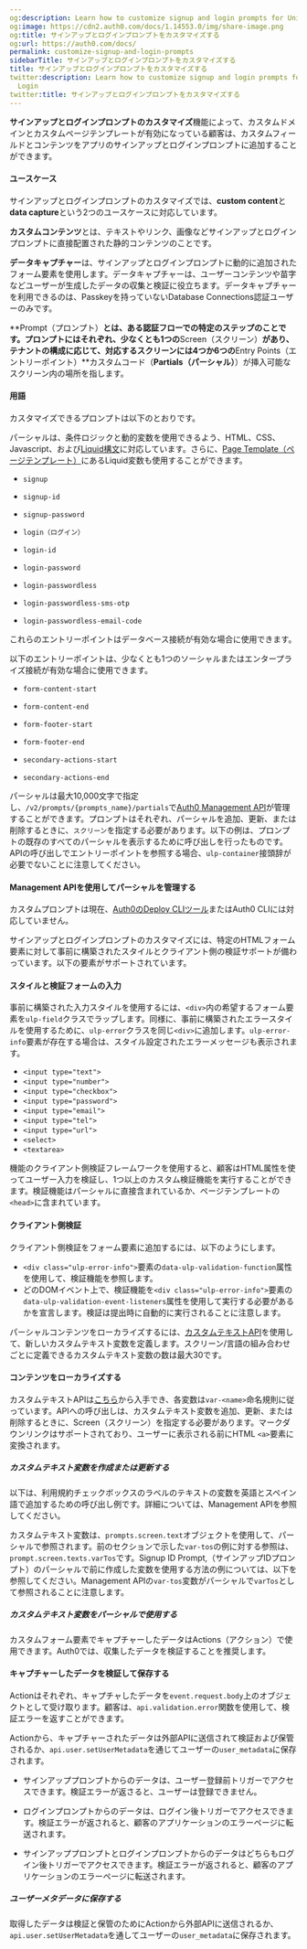 ```yaml
---
og:description: Learn how to customize signup and login prompts for Universal Login
og:image: https://cdn2.auth0.com/docs/1.14553.0/img/share-image.png
og:title: サインアップとログインプロンプトをカスタマイズする
og:url: https://auth0.com/docs/
permalink: customize-signup-and-login-prompts
sidebarTitle: サインアップとログインプロンプトをカスタマイズする
title: サインアップとログインプロンプトをカスタマイズする
twitter:description: Learn how to customize signup and login prompts for Universal
  Login
twitter:title: サインアップとログインプロンプトをカスタマイズする
---
```


**サインアップとログインプロンプトのカスタマイズ**機能によって、カスタムドメインとカスタムページテンプレートが有効になっている顧客は、カスタムフィールドとコンテンツをアプリのサインアップとログインプロンプトに追加することができます。

#### ユースケース

サインアップとログインプロンプトのカスタマイズでは、**custom content**と**data capture**という2つのユースケースに対応しています。

**カスタムコンテンツ**とは、テキストやリンク、画像などサインアップとログインプロンプトに直接配置された静的コンテンツのことです。

**データキャプチャー**は、サインアップとログインプロンプトに動的に追加されたフォーム要素を使用します。データキャプチャーは、ユーザーコンテンツや苗字などユーザーが生成したデータの収集と検証に役立ちます。データキャプチャーを利用できるのは、Passkeyを持っていないDatabase Connections認証ユーザーのみです。



**Prompt（プロンプト）**とは、ある認証フローでの特定のステップのことです。プロンプトにはそれぞれ、少なくとも1つの**Screen（スクリーン）**があり、テナントの構成に応じて、対応するスクリーンには4つか6つの**Entry Points（エントリーポイント）**カスタムコード（**Partials（パーシャル）**）が挿入可能なスクリーン内の場所を指します。

#### 用語

カスタマイズできるプロンプトは以下のとおりです。

パーシャルは、条件ロジックと動的変数を使用できるよう、HTML、CSS、Javascript、および[Liquid構文](https://github.com/Shopify/liquid/wiki/Liquid-for-Designers)に対応しています。さらに、[Page Template（ページテンプレート）](/login/universal-login/universal-experience/customize-templates)にあるLiquid変数も使用することができます。

* `signup`
* `signup-id`
* `signup-password`
* `login（ログイン）`
* `login-id `
* `login-password`
* `login-passwordless`

* `login-passwordless-sms-otp`
* `login-passwordless-email-code`

これらのエントリーポイントはデータベース接続が有効な場合に使用できます。

以下のエントリーポイントは、少なくとも1つのソーシャルまたはエンタープライズ接続が有効な場合に使用できます。

* `form-content-start`
* `form-content-end`
* `form-footer-start`
* `form-footer-end`



* `secondary-actions-start`
* `secondary-actions-end`

パーシャルは最大10,000文字で指定し、`/v2/prompts/{prompts_name}/partials`で[Auth0 Management API](https://auth0.com/docs/api/management/v2/prompts/put-partials)が管理することができます。プロンプトはそれぞれ、パーシャルを追加、更新、または削除するときに、`スクリーン`を指定する必要があります。以下の例は、プロンプトの既存のすべてのパーシャルを表示するために呼び出しを行ったものです。APIの呼び出しでエントリーポイントを参照する場合、`ulp-container`接頭辞が必要でないことに注意してください。

#### Management APIを使用してパーシャルを管理する

カスタムプロンプトは現在、[Auth0のDeploy CLIツール](https://auth0.com/docs/deploy-monitor/deploy-cli-tool)またはAuth0 CLIには対応していません。



サインアップとログインプロンプトのカスタマイズには、特定のHTMLフォーム要素に対して事前に構築されたスタイルとクライアント側の検証サポートが備わっています。以下の要素がサポートされています。

#### スタイルと検証フォームの入力

事前に構築された入力スタイルを使用するには、`<div>`内の希望するフォーム要素を`ulp-field`クラスでラップします。同様に、事前に構築されたエラースタイルを使用するために、`ulp-error`クラスを同じ`<div>`に追加します。`ulp-error-info`要素が存在する場合は、スタイル設定されたエラーメッセージも表示されます。

* `<input type="text">`
* `<input type="number">`
* `<input type="checkbox">`
* `<input type="password">`
* `<input type="email">`
* `<input type="tel">`
* `<input type="url">`
* `<select>`
* `<textarea>`

機能のクライアント側検証フレームワークを使用すると、顧客はHTML属性を使ってユーザー入力を検証し、1つ以上のカスタム検証機能を実行することができます。検証機能はパーシャルに直接含まれているか、ページテンプレートの`<head>`に含まれています。

#### クライアント側検証

クライアント側検証をフォーム要素に追加するには、以下のようにします。



* `<div class="ulp-error-info">`要素の`data-ulp-validation-function`属性を使用して、検証機能を参照します。
* どのDOMイベント上で、検証機能を`<div class="ulp-error-info">`要素の`data-ulp-validation-event-listeners`属性を使用して実行する必要があるかを宣言します。検証は提出時に自動的に実行されることに注意します。



パーシャルコンテンツをローカライズするには、[カスタムテキストAPI](/api/management/v2/prompts/put-custom-text-by-language)を使用して、新しいカスタムテキスト変数を定義します。スクリーン/言語の組み合わせごとに定義できるカスタムテキスト変数の数は最大30です。

#### コンテンツをローカライズする

カスタムテキストAPIは[こちら](/api/management/v2/prompts/get-custom-text-by-language)から入手でき、各変数は`var-<name>`命名規則に従っています。APIへの呼び出しは、カスタムテキスト変数を追加、更新、または削除するときに、Screen（スクリーン）を指定する必要があります。マークダウンリンクはサポートされており、ユーザーに表示される前にHTML `<a>`要素に変換されます。

##### カスタムテキスト変数を作成または更新する

以下は、利用規約チェックボックスのラベルのテキストの変数を英語とスペイン語で追加するための呼び出し例です。詳細については、Management APIを参照してください。



カスタムテキスト変数は、`prompts.screen.text`オブジェクトを使用して、パーシャルで参照されます。前のセクションで示した`var-tos`の例に対する参照は、`prompt.screen.texts.varTos`です。Signup ID Prompt,（サインアップIDプロンプト）のパーシャルで前に作成した変数を使用する方法の例については、以下を参照してください。Management APIの`var-tos`変数がパーシャルで`varTos`として参照されることに注意します。

##### カスタムテキスト変数をパーシャルで使用する



カスタムフォーム要素でキャプチャーしたデータはActions（アクション）で使用できます。Auth0では、収集したデータを検証することを推奨します。

#### キャプチャーしたデータを検証して保存する



Actionはそれぞれ、キャプチャしたデータを`event.request.body`上のオブジェクトとして受け取ります。顧客は、`api.validation.error`関数を使用して、検証エラーを返すことができます。



Actionから、キャプチャーされたデータは外部APIに送信されて検証および保管されるか、`api.user.setUserMetadata`を通じてユーザーの`user_metadata`に保存されます。

* サインアッププロンプトからのデータは、ユーザー登録前トリガーでアクセスできます。検証エラーが返さると、ユーザーは登録できません。
* ログインプロンプトからのデータは、ログイン後トリガーでアクセスできます。検証エラーが返されると、顧客のアプリケーションのエラーページに転送されます。



* サインアッププロンプトとログインプロンプトからのデータはどちらもログイン後トリガーでアクセスできます。検証エラーが返されると、顧客のアプリケーションのエラーページに転送されます。



##### ユーザーメタデータに保存する

取得したデータは検証と保管のためにActionから外部APIに送信されるか、`api.user.setUserMetadata`を通してユーザーの`user_metadata`に保存されます。